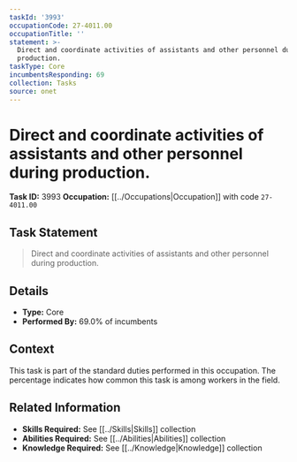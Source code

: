 ```yaml
---
taskId: '3993'
occupationCode: 27-4011.00
occupationTitle: ''
statement: >-
  Direct and coordinate activities of assistants and other personnel during
  production.
taskType: Core
incumbentsResponding: 69
collection: Tasks
source: onet
---
```

# Direct and coordinate activities of assistants and other personnel during production.

**Task ID:** 3993
**Occupation:** [[../Occupations|Occupation]] with code `27-4011.00`

## Task Statement

> Direct and coordinate activities of assistants and other personnel during production.

## Details

- **Type:** Core
- **Performed By:** 69.0% of incumbents

## Context

This task is part of the standard duties performed in this occupation. The percentage indicates how common this task is among workers in the field.

## Related Information

- **Skills Required:** See [[../Skills|Skills]] collection
- **Abilities Required:** See [[../Abilities|Abilities]] collection
- **Knowledge Required:** See [[../Knowledge|Knowledge]] collection
